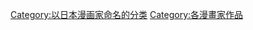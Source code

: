 {{catmore}}
{{DEFAULTSORT:Watsuki, Nobuhiro}}
[[Category:以日本漫画家命名的分类|Category:以日本漫画家命名的分类]]
[[Category:各漫畫家作品|Category:各漫畫家作品]]